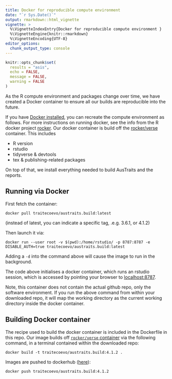 ```yaml
---
title: Docker for reproducible compute environment 
date: "`r Sys.Date()`"
output: rmarkdown::html_vignette
vignette: >
  %\VignetteIndexEntry{Docker for reproducible compute environment }
  %\VignetteEngine{knitr::rmarkdown}
  %\VignetteEncoding{UTF-8}
editor_options:
  chunk_output_type: console
---
```


<!-- TipsTricks.md is generated from TipsTricks.Rmd Please edit that file -->

```r
knitr::opts_chunk$set(
  results = "asis",
  echo = FALSE,
  message = FALSE,
  warning = FALSE
)
```


As the R compute environment and packages change over time, we have created a Docker container to ensure all our builds are reproducible into the future. 

If you have [Docker installed](https://hub.docker.com), you can recreate the compute environment as follows. For more instructions on running docker, see the info from the R docker project [rocker](https://hub.docker.com/r/rocker/rstudio). Our docker container is build off the [rocker/verse](https://hub.docker.com/r/rocker/verse) container. This includes

- R version
- rstudio
- tidyverse & devtools
- tex & publishing-related packages

On top of that, we install everything needed to build AusTraits and the reports. 

## Running via Docker

First fetch the container:

```
docker pull traitecoevo/austraits.build:latest
```

(instead of latest, you can indicate a specific tag, .e.g. 3.6.1, or 4.1.2)

Then launch it via:

```
docker run --user root -v $(pwd):/home/rstudio/ -p 8787:8787 -e DISABLE_AUTH=true traitecoevo/austraits.build:latest
```

Adding a `-d` into the command above will cause the image to run in the background. 

The code above initialises a docker container, which runs an rstudio session, which is accessed by pointing your browser to [localhost:8787](http://localhost:8787). 

Note, this container does not contain the actual github repo, only the software environment. If you run the above command from within your downloaded repo, it will map the working directory as the current working directory inside the docker container.

## Building Docker container

The recipe used to build the docker container is included in the Dockerfile in this repo. Our image builds off [`rocker/verse` container](https://hub.docker.com/r/rocker/verse) via the following command, in a terminal contained within the downloaded repo:

```
docker build -t traitecoevo/austraits.build:4.1.2 .
```

Images are pushed to dockerhub ([here](https://cloud.docker.com/u/traitecoevo/repository/docker/traitecoevo/austraits.build)):

```
docker push traitecoevo/austraits.build:4.1.2
```
